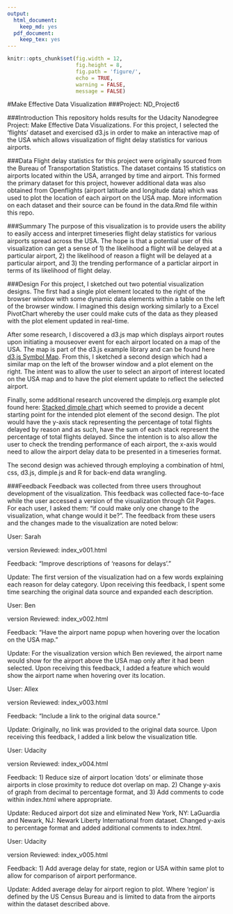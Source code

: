 ```yaml
---
output:
  html_document:
    keep_md: yes
  pdf_document:
    keep_tex: yes
---
```

```r
knitr::opts_chunk$set(fig.width = 12, 
                      fig.height = 8, 
                      fig.path = 'figure/',
                      echo = TRUE, 
                      warning = FALSE, 
                      message = FALSE)
```
#Make Effective Data Visualization
###Project: ND_Project6


###Introduction
This repository holds results for the Udacity Nanodegree Project: Make Effective Data Visualizations. For this project, I selected the 'flights' dataset and exercised d3.js in order to make an interactive map of the USA which allows visualization of flight delay statistics for various airports.


###Data
Flight delay statistics for this project were originally sourced from the Bureau of Transportation Statistics. The dataset contains 15 statistics on airports located within the USA, arranged by time and airport. This formed the primary dataset for this project, however additional data was also obtained from Openflights (airport latitude and longitude data) which was used to plot the location of each airport on the USA map. More information on each dataset and their source can be found in the data.Rmd file within this repo.


###Summary
The purpose of this visualization is to provide users the ability to easily access and interpret timeseries flight delay statistics for various airports spread across the USA. The hope is that a potential user of this visualization can get a sense of 1) the likelihood a flight will be delayed at a particular airport, 2) the likelihood of reason a flight will be delayed at a particular airport, and 3) the trending performance of a particlar airport in terms of its likelihood of flight delay.


###Design
For this project, I sketched out two potential visualization designs. The first had a single plot element located to the right of the browser window with some dynamic data elements within a table on the left of the browser window. I imagined this design working similarly to a Excel PivotChart whereby the user could make cuts of the data as they pleased with the plot element updated in real-time.

After some research, I discovered a d3.js map which displays airport routes upon initiating a mouseover event for each airport located on a map of the USA. The map is part of the d3.js example library and can be found here [d3.js Symbol Map](http://mbostock.github.io/d3/talk/20111116/airports.html). From this, I sketched a second design which had a similar map on the left of the browser window and a plot element on the right. The intent was to allow the user to select an airport of interest located on the USA map and to have the plot element update to reflect the selected airport.

Finally, some additional research uncovered the dimplejs.org example plot found here: [Stacked dimple chart](http://dimplejs.org/examples_viewer.html?id=bars_vertical_stacked) which seemed to provide a decent starting point for the intended plot element of the second design. The plot would have the y-axis stack representing the percentage of total flights delayed by reason and as such, have the sum of each stack represent the percentage of total flights delayed. Since the intention is to also allow the user to check the trending performance of each airport, the x-axis would need to allow the airport delay data to be presented in a timeseries format.

The second design was achieved through employing a combination of html, css, d3.js, dimple.js and R for back-end data wrangling.


###Feedback
Feedback was collected from three users throughout development of the visualization. This feedback was collected face-to-face while the user accessed a version of the visualization through Git Pages. For each user, I asked them: "if could make only one change to the visualization, what change would it be?". The feedback from these users and the changes made to the visualization are noted below:

User: Sarah

version Reviewed: index_v001.html

Feedback: "Improve descriptions of 'reasons for delays'." 

Update: The first version of the visualization had on a few words explaining each reason for delay category. Upon receiving this feedback, I spent some time searching the original data source and expanded each description.


User: Ben

version Reviewed: index_v002.html

Feedback: "Have the airport name popup when hovering over the location on the USA map."

Update: For the visualization version which Ben reviewed, the airport name would show for the airport above the USA map only after it had been selected. Upon receiving this feedback, I added a feature which would show the airport name when hovering over its location.


User: Allex

version Reviewed: index_v003.html

Feedback: "Include a link to the original data source."

Update: Originally, no link was provided to the original data source. Upon receiving this feedback, I added a link below the visualization title.


User: Udacity

version Reviewed: index_v004.html

Feedback: 1) Reduce size of airport location 'dots' or eliminate those airports in close proximity to reduce dot overlap on map. 2) Change y-axis of graph from decimal to percentage format, and 3) Add comments to code within index.html where appropriate.

Update: Reduced airport dot size and eliminated New York, NY: LaGuardia and Newark, NJ: Newark Liberty International from dataset. Changed y-axis to percentage format and added additional comments to index.html.


User: Udacity

version Reviewed: index_v005.html

Feedback: 1) Add average delay for state, region or USA within same plot to allow for comparison of airport performance.

Update: Added average delay for airport region to plot. Where 'region' is defined by the US Census Bureau and is limited to data from the airports within the dataset described above.